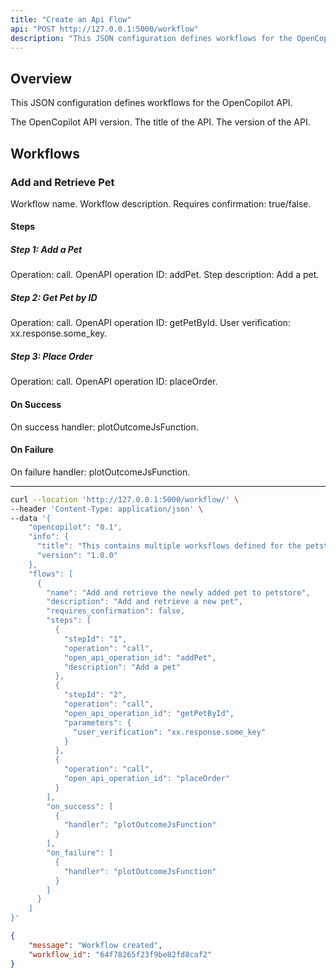```yaml
---
title: "Create an Api Flow"
api: "POST http://127.0.0.1:5000/workflow"
description: "This JSON configuration defines workflows for the OpenCopilot API."
---
```


## Overview

This JSON configuration defines workflows for the OpenCopilot API.

<ParamField body="opencopilot" type="string">
  The OpenCopilot API version.
</ParamField>

<ParamField body="info.title" type="string">
  The title of the API.
</ParamField>

<ParamField body="info.version" type="string">
  The version of the API.
</ParamField>

## Workflows

### Add and Retrieve Pet

<ParamField body="flows[0].name" type="string">
  Workflow name.
</ParamField>

<ParamField body="flows[0].description" type="string">
  Workflow description.
</ParamField>

<ParamField body="flows[0].requires_confirmation" type="boolean">
  Requires confirmation: true/false.
</ParamField>

#### Steps

##### Step 1: Add a Pet

<ParamField body="flows[0].steps[0].operation" type="string">
  Operation: call.
</ParamField>

<ParamField body="flows[0].steps[0].open_api_operation_id" type="string">
  OpenAPI operation ID: addPet.
</ParamField>

<ParamField body="flows[0].steps[0].description" type="string">
  Step description: Add a pet.
</ParamField>

##### Step 2: Get Pet by ID

<ParamField body="flows[0].steps[1].operation" type="string">
  Operation: call.
</ParamField>

<ParamField body="flows[0].steps[1].open_api_operation_id" type="string">
  OpenAPI operation ID: getPetById.
</ParamField>

<ParamField body="flows[0].steps[1].parameters.user_verification" type="string">
  User verification: xx.response.some_key.
</ParamField>

##### Step 3: Place Order

<ParamField body="flows[0].steps[2].operation" type="string">
  Operation: call.
</ParamField>

<ParamField body="flows[0].steps[2].open_api_operation_id" type="string">
  OpenAPI operation ID: placeOrder.
</ParamField>

#### On Success

<ParamField body="flows[0].on_success[0].handler" type="string">
  On success handler: plotOutcomeJsFunction.
</ParamField>

#### On Failure

<ParamField body="flows[0].on_failure[0].handler" type="string">
  On failure handler: plotOutcomeJsFunction.
</ParamField>

---

<RequestExample>

```bash Example Request
curl --location 'http://127.0.0.1:5000/workflow/' \
--header 'Content-Type: application/json' \
--data '{
    "opencopilot": "0.1",
    "info": {
      "title": "This contains multiple worksflows defined for the petstore app",
      "version": "1.0.0"
    },
    "flows": [
      {
        "name": "Add and retrieve the newly added pet to petstore",
        "description": "Add and retrieve a new pet",
        "requires_confirmation": false,
        "steps": [
          {
            "stepId": "1",
            "operation": "call",
            "open_api_operation_id": "addPet",
            "description": "Add a pet"
          },
          {
            "stepId": "2",
            "operation": "call",
            "open_api_operation_id": "getPetById",
            "parameters": {
              "user_verification": "xx.response.some_key"
            }
          },
          {
            "operation": "call",
            "open_api_operation_id": "placeOrder"
          }
        ],
        "on_success": [
          {
            "handler": "plotOutcomeJsFunction"
          }
        ],
        "on_failure": [
          {
            "handler": "plotOutcomeJsFunction"
          }
        ]
      }
    ]
}'
```

</RequestExample>


<ResponseExample>

```json Response
{
    "message": "Workflow created",
    "workflow_id": "64f78265f23f9be82fd8caf2"
}
```

</ResponseExample>